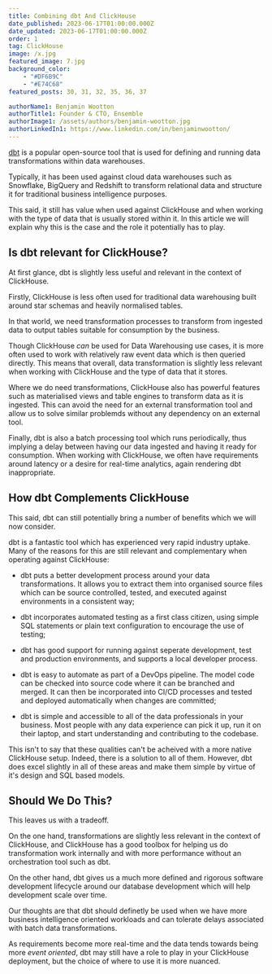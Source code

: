 ```yaml
---
title: Combining dbt And ClickHouse 
date_published: 2023-06-17T01:00:00.000Z
date_updated: 2023-06-17T01:00:00.000Z
order: 1
tag: ClickHouse
image: /x.jpg
featured_image: 7.jpg
background_color:
    - "#DF6B9C"
    - "#E74C68"
featured_posts: 30, 31, 32, 35, 36, 37

authorName1: Benjamin Wootton
authorTitle1: Founder & CTO, Ensemble
authorImage1: /assets/authors/benjamin-wootton.jpg
authorLinkedIn1: https://www.linkedin.com/in/benjaminwootton/
--- 
```




<Article data={frontmatter}>

<InformationEmbed url="https://www.youtube.com/watch?v=gS07tUxZYAk" title="See our video on Combining dbt and ClickHouse Cloud"></InformationEmbed>

[dbt](https://getdbt.com) is a popular open-source tool that is used for defining and running data transformations within data warehouses. 

Typically, it has been used against cloud data warehouses such as Snowflake, BigQuery and Redshift to transform relational data and structure it for traditional business intelligence purposes.  

This said, it still has value when used against ClickHouse and when working with the type of data that is usually stored within it.  In this article we will explain why this is the case and the role it potentially has to play.

## Is dbt relevant for ClickHouse?

At first glance, dbt is slightly less useful and relevant in the context of ClickHouse.  

Firstly, ClickHouse is less often used for traditional data warehousing built around star schemas and heavily normalised tables.   

In that world, we need transformation processes to transform from ingested data to output tables suitable for consumption by the business.  

Though ClickHouse _can_ be used for Data Warehousing use cases, it is more often used to work with relatively raw event data which is then queried directly.  This means that overall, data transformation is slightly less relevant when working with ClickHouse and the type of data that it stores.   

Where we do need transformations, ClickHouse also has powerful features such as materialised views and table engines to transform data as it is ingested.  This can avoid the need for an external transformation tool and allow us to solve similar problemds without any dependency on an external tool. 

Finally, dbt is also a batch processing tool which runs periodically, thus implying a delay between having our data ingested and having it ready for consumption.   When working with ClickHouse, we often have requirements around latency or a desire for real-time analytics, again rendering dbt inappropriate.  

## How dbt Complements ClickHouse

This said, dbt can still potentially bring a number of benefits which we will now consider. 

dbt is a fantastic tool which has experienced very rapid industry uptake.  Many of the reasons for this are still relevant and complementary when operating against ClickHouse:

- dbt puts a better development process around your data transformations.  It allows you to extract them into organised source files which can be source controlled, tested, and executed against environments in a consistent way;

- dbt incorporates automated testing as a first class citizen, using simple SQL statements or plain text configuration to encourage the use of testing;

- dbt has good support for running against seperate development, test and production environments, and supports a local developer process.

- dbt is easy to automate as part of a DevOps pipeline.  The model code can be checked into source code where it can be branched and merged.  It can then be incorporated into CI/CD processes and tested and deployed automatically when changes are committed;

- dbt is simple and accessible to all of the data professionals in your business.  Most people with any data experience can pick it up, run it on their laptop, and start understanding and contributing to the codebase.

This isn't to say that these qualities can't be acheived with a more native ClickHouse setup.  Indeed, there is a solution to all of them.  However, dbt does excel slightly in all of these areas and make them simple by virtue of it's design and SQL based models.

## Should We Do This?

This leaves us with a tradeoff.  

On the one hand, transformations are slightly less relevant in the context of ClickHouse, and ClickHouse has a good toolbox for helping us do transformation work internally and with more performance without an orchestration tool such as dbt.

On the other hand, dbt gives us a much more defined and rigorous software development lifecycle around our database development which will help development scale over time.  

Our thoughts are that dbt should definetly be used when we have more business intelligence oriented workloads and can tolerate delays associated with batch data transformations.

As requirements become more real-time and the data tends towards being more _event oriented_, dbt may still have a role to play in your ClickHouse deployment, but the choice of where to use it is more nuanced.

</Article>